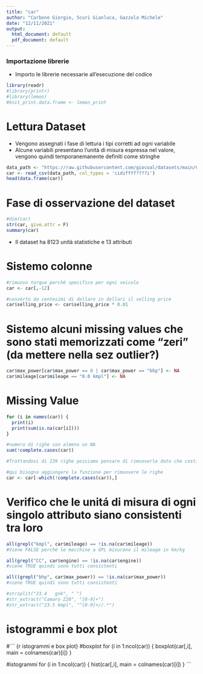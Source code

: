 ```yaml
---
title: "car"
author: "Carbone Giorgio, Scuri Gianluca, Gazzola Michele"
date: "12/11/2021"
output:
  html_document: default
  pdf_document: default
---
```


### Importazione librerie
- Importo le librerie necessarie all'esecuzione del codice
```r
library(readr)
#library(printr)
#library(lemon)
#knit_print.data.frame <- lemon_print
```

# Lettura Dataset
- Vengono assegnati i fase di lettura i tipi corretti ad ogni variabile
- Alcune variabili presentano l'unità di misura espressa nel valore, vengono
quindi temporanemanente definiti come stringhe
```r
data_path <- "https://raw.githubusercontent.com/giocoal/datasets/main/Car%20details%20v3.csv"
car <- read_csv(data_path, col_types = 'cidiffff????i')
head(data.frame(car))
```

# Fase di osservazione del dataset
``` r
#dim(car)
str(car, give.attr = F)
summary(car)
```
- Il dataset ha 8123 unità statistiche e 13 attributi


# Sistemo colonne
```r
#rimuovo torque perché specifico per ogni veicolo
car <- car[,-12]

#converto da centesimi di dollaro in dollari il selling price
car$selling_price <- car$selling_price * 0.01
```

# Sistemo alcuni missing values che sono stati memorizzati come "zeri" (da mettere nella sez outlier?)
```r
car$max_power[car$max_power == 0 | car$max_power == "bhp"] <- NA
car$mileage[car$mileage == "0.0 kmpl"] <- NA
```

# Missing Value
``` r
for (i in names(car)) {
  print(i)
  print(sum(is.na(car[i])))
}

#numero di righe con almeno un NA
sum(!complete.cases(car))

#Trattandosi di 239 righe possiamo pensare di rimuoverle dato che costituiscono circa il 3% del dataset

#qui bisogna aggiungere la funzione per rimuovere le righe
car <- car[-which(!complete.cases(car)),]
```


# Verifico che le unitá di misura di ogni singolo attributo siano consistenti tra loro
```r
all(grepl("kmpl", car$mileage) == !is.na(car$mileage))
#Viene FALSE perché le macchine a GPL misurano il mileage in km/kg

all(grepl("CC", car$engine) == !is.na(car$engine))
#viene TRUE quindi sono tutti consistenti

all((grepl("bhp", car$max_power)) == !is.na(car$max_power))
#viene TRUE quindi sono tutti consistenti
```

```r
#strsplit("23.4   gnk", " ")
#str_extract("Camaro Z28", "[0-9]+")
#str_extract("23.5 kmpl", "^[0-9]+//.*")


```

# istogrammi e box plot
#``` {r istogrammi e box plot}
#boxplot
for (i in 1:ncol(car)) {
  boxplot(car[,i], main = colnames(car)[i])
}


#istogrammi
for (i in 1:ncol(car)) {
  hist(car[,i], main = colnames(car)[i])
}
```
